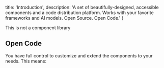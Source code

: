   title: 'Introduction',
  description: 'A set of beautifully-designed, accessible components and a code distribution platform. Works with your favorite frameworks and AI models. Open Source. Open Code.'
}

This is not a component library

## Open Code

You have full control to customize and extend the components to your needs. This means: